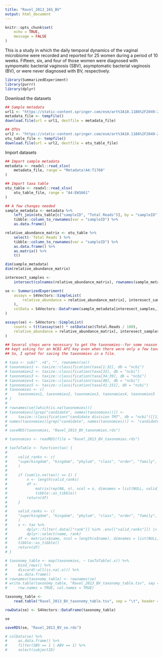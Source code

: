 ```yaml
---
title: "Ravel_2013_16S_BV"
output: html_document
---
```


```r
knitr::opts_chunk$set(
    echo = TRUE,
    message = FALSE
)
```


This is a study in which the daily temporal dynamics of the vaginal microbiome
were recorded and reported for 25 women during a period of 10 weeks. Fifteen, 
six, and four of those women were diagnosed with sympomatic bacterial vaginosis
(SBV), asymptomatic bacterial vaginosis (BV), or were never diagnosed with 
BV, respectively.

```r
library(SummarizedExperiment)
library(purrr)
library(dplyr)
```


Download the datasets

```r
## Sample metadata
url1 <- "https://static-content.springer.com/esm/art%3A10.1186%2F2049-2618-1-29/MediaObjects/40168_2013_28_MOESM1_ESM.xlsx"
metadata_file <- tempfile()
download.file(url = url1, destfile = metadata_file)

## OTUs
url2 <- "https://static-content.springer.com/esm/art%3A10.1186%2F2049-2618-1-29/MediaObjects/40168_2013_28_MOESM3_ESM.xlsx"
otu_table_file <- tempfile()
download.file(url = url2, destfile = otu_table_file)

```

Import datasets

```r
## Import sample metadata
metadata <- readxl::read_xlsx(
    metadata_file, range = "Metadata!A4:T1760"
)

## Import taxa table
otu_table <- readxl::read_xlsx(
    otu_table_file, range = "A4:EW1661"
)

## A few changes needed
sample_metadata <- metadata %>% 
    left_join(otu_table[c("sampleID", "Total Reads")], by = "sampleID") %>% 
    tibble::column_to_rownames(var = "sampleID") %>% 
    as.data.frame()

relative_abundance_matrix <- otu_table %>% 
    select(-`Total Reads`) %>% 
    tibble::column_to_rownames(var = "sampleID") %>% 
    as.data.frame() %>% 
    as.matrix() %>% 
    t()
```

```r
dim(sample_metadata)
dim(relative_abundance_matrix)
```

```r
interesect_samples <- 
    intersect(colnames(relative_abundance_matrix), rownames(sample_metadata))
```

```r
se <- SummarizedExperiment(
    assays = S4Vectors::SimpleList(
        relative_abundance = relative_abundance_matrix[, interesect_samples]
    ),
    colData = S4Vectors::DataFrame(sample_metadata[interesect_samples,])
)
```

```r
assays(se) <- S4Vectors::SimpleList(
    counts = t(t(assay(se)) * colData(se)$Total.Reads / 100),
    relative_abundance = relative_abundance_matrix[, interesect_samples]
)
```






```r
## Several steps were necessary to get the taxonomies--for some reason taxize
## kept asking for an NCBI API key even when there were only a few taxa.
## So, I opted for saving the taxonomies in a file.

# taxa <- sub(" .+$", "", rownames(se))
# taxonomies1 <- taxize::classification(taxa[1:32], db = "ncbi")
# taxonomies2 <- taxize::classification(taxa[33], db = "ncbi")
# taxonomies3 <- taxize::classification(taxa[34:39], db = "ncbi")
# taxonomies4 <- taxize::classification(taxa[40], db = "ncbi")
# taxonomies5 <- taxize::classification(taxa[41:151], db = "ncbi")
# taxonomies <- c(
#     taxonomies1, taxonomies2, taxonomies3, taxonomies4, taxonomies5
# )
# 
# rownames(se)[which(is.na(taxonomies))]
# taxonomies[[grep("candidate", names(taxonomies))]] <- 
#     taxize::classification("candidate division TM7", db = "ncbi")[[1]]
# names(taxonomies)[grep("candidate", names(taxonomies))] <- "candidate division TM7"
# 
# saveRDS(taxonomies, "Ravel_2013_BV_taxonomies.rds")

```


```r
# taxonomies <- readRDS(file = "Ravel_2013_BV_taxonomies.rds")
```

```r
# taxToTable <- function(tax) {
#     
#     valid_ranks <- c(
#     "superkingdom", "kingdom", "phylum", "class", "order", "family", "genus"
#     )
#     
#     if (sum(is.na(tax)) == 1) {
#         n <- length(valid_ranks)
#         df <- 
#             matrix(rep(NA, n), ncol = n, dimnames = list(NULL, valid_ranks)) |>
#             tibble::as_tibble()
#         return(df)
#     }
#     
#     valid_ranks <- c(
#     "superkingdom", "kingdom", "phylum", "class", "order", "family", "genus"
#     )
#     x <- tax %>% 
#         dplyr::filter(.data[["rank"]] %in% .env[["valid_ranks"]]) |>
#         dplyr::select(name, rank)
#     df <- matrix(x$name, ncol = length(x$name), dimnames = list(NULL, x$rank)) |>
#     tibble::as_tibble()
#     return(df)
# }
```

```r
# taxonomy_table <- map(taxonomies, ~ taxToTable(.x)) %>% 
#     bind_rows() %>%
#     discard(~all(is.na(.x))) %>% 
#     as.data.frame()
# rownames(taxonomy_table) <- rownames(se)
# write.table(taxonomy_table, "Ravel_2013_BV_taxonomy_table.tsv", sep = "\t", 
#     row.names = TRUE, col.names = TRUE)
```

```r
taxonomy_table <- 
    read.table("Ravel_2013_BV_taxonomy_table.tsv", sep = "\t", header = TRUE, row.names = 1)
```

```r
rowData(se) <- S4Vectors::DataFrame(taxonomy_table)
```


```r
se
```
```r
saveRDS(se, "Ravel_2013_BV_se.rds")
```

```r
# colData(se) %>% 
#     as.data.frame() %>% 
#     filter(SBV == 1 | ABV == 1) %>% 
#     select(subjectID)
```

